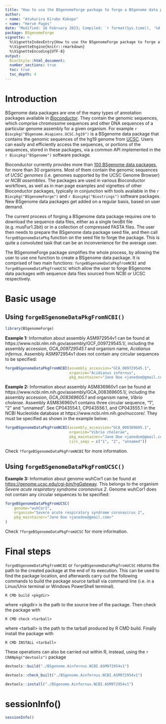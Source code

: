 ```yaml
---
title: "How to use the BSgenomeForge package to forge a BSgenome data package"
author:
- name: "Atuhurira Kirabo Kakopo"
- name: "Hervé Pagès"
date: "Modified: 16 February 2023; Compiled: `r format(Sys.time(), '%d %B, %Y')`"
package: BSgenomeForge
vignette: >
  %\VignetteIndexEntry{How to use the BSgenomeForge package to forge a BSgenome data package}
  %\VignetteEngine{knitr::rmarkdown}
  %\VignetteEncoding{UTF-8}
output:
  BiocStyle::html_document:
  number_sections: true
  toc: true
  toc_depth: 4
---
```


# Introduction

BSgenome data packages are one of the many types of annotation packages
available in [*Bioconductor*](https://bioconductor.org). They contain the
genomic sequences, which comprise chromosome sequences and other DNA
sequences of a particular genome assembly for a given organism. For example
`r Biocpkg("BSgenome.Hsapiens.UCSC.hg19")` is a BSgenome data package that
contains the genomic sequences of the hg19 genome from
[UCSC](https://genome.ucsc.edu/cgi-bin/hgGateway).
Users can easily and efficiently access the sequences, or portions of the
sequences, stored in these packages, via a common API implemented in the
`r Biocpkg("BSgenome")` software package.

Bioconductor currently provides more than [100 BSgenome data packages](https://bioconductor.org/packages/release/BiocViews.html#___BSgenome),
for more than 30 organisms. Most of them contain the genomic sequences of
_UCSC genomes_ (i.e. genomes supported by the UCSC Genome Browser) or
_NCBI assemblies_. The packages are used in various Bioconductor workflows, as
well as in man page examples and vignettes of other Bioconductor packages,
typically in conjunction with tools available in the
`r Biocpkg("BSgenomeForge")` and `r Biocpkg("Biostrings")` software packages.
New BSgenome data packages get added on a regular basis, based on user demand.

The current process of forging a BSgenome data package requires one to download
the sequence data files, either as a single twoBit file (e.g. musFur1.2bit) or
in a collection of compressed FASTA files. The user then needs to prepare the
BSgenome data package seed file, and then call `forgeBSgenomeDataPkg` function
on the seed file to forge the package. This is quite a convoluted task that can
be an inconvenience for the average user.

The BSgenomeForge package simplifies the whole process, by allowing the user to
use one function to create a BSgenome data package. It is comprised of two main
functions: `forgeBSgenomeDataPkgfromNCBI` and `forgeBSgenomeDataPkgfromUCSC`
which allow the user to forge BSgenome data packages with sequence data files
sourced from NCBI or UCSC respectively.

# Basic usage

## Using `forgeBSgenomeDataPkgFromNCBI()`

```r
library(BSgenomeForge)
```

**Example 1:** Information about assembly ASM972954v1 can be found at
https://www.ncbi.nlm.nih.gov/assembly/GCF_009729545.1/, including the assembly
accession, *GCA_009729545.1* and organism name, *Acidianus infernus*. Assembly
ASM972954v1 does not contain any circular sequences to be specified: 

```r
forgeBSgenomeDataPkgFromNCBI(assembly_accession="GCA_009729545.1",
                             organism="Acidianus infernus",
                             pkg_maintainer="Jane Doe <janedoe@gmail.com>")
```

**Example 2:** Information about assembly ASM836960v1 can be found at
https://www.ncbi.nlm.nih.gov/assembly/GCA_008369605.1/, including the assembly
accession, *GCA_008369605.1* and organism name, *Vibrio cholerae*.
Assembly ASM836960v1 contains three circular sequence, "1", "2" and "unnamed".
See CP043554.1, CP043556.1, and CP043555.1 in the NCBI Nucleotide database at
https://www.ncbi.nlm.nih.gov/nuccore/. They must be specified as shown in the
example below:

```r
forgeBSgenomeDataPkgFromNCBI(assembly_accession="GCA_008369605.1",
                             organism="Vibrio cholerae",
                             pkg_maintainer="Jane Doe <janedoe@gmail.com>",
                             circ_seqs = c("1", "2", "unnamed"))
```

Check `?forgeBSgenomeDataPkgFromNCBI` for more information.

## Using `forgeBSgenomeDataPkgFromUCSC()`

**Example 3:** Information about genome wuhCor1 can be found at
<https://genome.ucsc.edu/cgi-bin/hgGateway>. This belongs to the organism
*Severe acute respiratory syndrome coronavirus 2*. Genome wuhCor1 does not
contain any circular sequences to be specified:

```r
forgeBSgenomeDataPkgFromUCSC(
    genome="wuhCor1",
    organism="Severe acute respiratory syndrome coronavirus 2",
    pkg_maintainer="Jane Doe <janedoe@gmail.com>"
)
```

Check `?forgeBSgenomeDataPkgFromUCSC` for more information.

# Final steps

`forgeBSgenomeDataPkgfromNCBI` or `forgeBSgenomeDataPkgfromUCSC` returns the
path to the created package at the end of its execution. This can be used to
find the package location, and afterwards carry out the following commands to
build the package source tarball via command line (i.e. in a Linux/Unix terminal
or Windows PowerShell terminal).

```
R CMD build <pkgdir>
```

where \<pkgdir\> is the path to the source tree of the package. Then check the
package with

```
R CMD check <tarball>
```

where \<tarball\> is the path to the tarball produced by R CMD build. Finally
install the package with

```
R CMD INSTALL <tarball>
```

These operations can also be carried out within R, instead, using the
`r CRANpkg("devtools")` package

```r
devtools::build("./BSgenome.Ainfernus.NCBI.ASM972954v1")
```

```r
devtools::check_built("./BSgenome.Ainfernus.NCBI.ASM972954v1")
```

```r
devtools::install("./BSgenome.Ainfernus.NCBI.ASM972954v1")
```

# sessionInfo()

```r
sessionInfo()
```